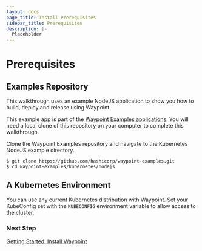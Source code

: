 ```yaml
---
layout: docs
page_title: Install Prerequisites
sidebar_title: Prerequisites
description: |-
  Placeholder
---
```


# Prerequisites

## Examples Repository

This walkthrough uses an example NodeJS application to show you how to build, deploy and release using Waypoint.

This example app is part
of the [Waypoint Examples applications](https://github.com/hashicorp/waypoint-examples). You will need a local clone of this repository on your computer to complete this walkthrough.

Clone the Waypoint Examples repository and navigate to the Kubernetes NodeJS example directory.

```shell-session
$ git clone https://github.com/hashicorp/waypoint-examples.git
$ cd waypoint-examples/kubernetes/nodejs
```

## A Kubernetes Environment

You can use any current Kubernetes distribution with Waypoint. Set your KubeConfig set with the `KUBECONFIG` environment variable to allow access to the cluster.

<!-- Need to add details about how to set kubeconfig and example -->

### Next Step

[Getting Started: Install Waypoint](/docs/getting-started/k8s-example-app/install-waypoint)

